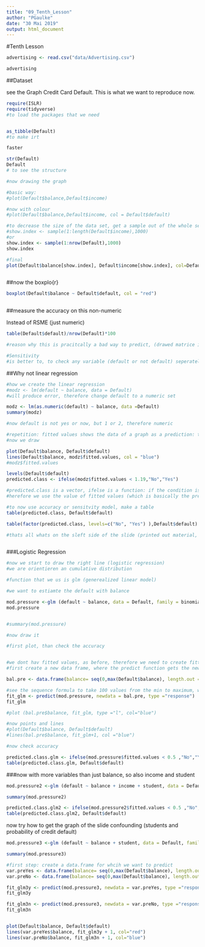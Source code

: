 ```yaml
---
title: "09_Tenth_Lesson"
author: "PGaulke"
date: "30 Mai 2019"
output: html_document
---
```


#Tenth Lesson


```r
advertising <- read.csv("data/Advertising.csv")

advertising

```

##Dataset


see the Graph Credit Card Default. This is what we want to reproduce now.

```r
require(ISLR)
require(tidyverse)
#to load the packages that we need


as_tibble(Default)
#to make irt

faster

str(Default)
Default
# to see the structure

```

```r
#now drawing the graph

#basic way:
#plot(Default$balance,Default$income)

#now with colour
#plot(Default$balance,Default$income, col = Default$default)

#to decrease the size of the data set, get a sample out of the whole set
#show.index <- sample(1:length(Default$income),1000)
#or
show.index <- sample(1:nrow(Default),1000)
show.index

#final
plot(Default$balance[show.index], Default$income[show.index], col=Default$default[show.index])



```


##now the boxplo{r}

```r
boxplot(Default$balance ~ Default$default, col = "red")



```

##measure the accuracy on this non-numeric

Instead of RSME (just numeric)


```r

table(Default$default)/nrow(Default)*100

#reason why this is pracitcally a bad way to predict, (drawed matrice in the paper that we received)

#Sensitivity
#is better to, to check any variable (default or not default) seperately (other wise, all "save" guesses will increase unrealisticly the accuracy result)

```

##Why not linear regression

```r
#how we create the linear regression
#modz <- lm(default ~ balance, data = Default)
#will produce error, therefore change default to a numeric set

modz <- lm(as.numeric(default) ~ balance, data =Default)
summary(modz)

#now default is not yes or now, but 1 or 2, therefore numeric

#repetition: fitted values shows the data of a graph as a prediction: the streight line which is created
#now we draw

plot(Default$balance, Default$default)
lines(Default$balance, modz$fitted.values, col = "blue")
#modz$fitted.values

```




```r
levels(Default$default)
predicted.class <- ifelse(modz$fitted.values < 1.19,"No","Yes")

#predicted.class is a vector, ifelse is a function: if the condition is met go for yes, if not, go for no
#herefore we use the value of fitted values (which is basically the predicted value)

#to now use accuracy or sensitvity model, make a table 
table(predicted.class, Default$default)

table(factor(predicted.class, levels=c("No", "Yes") ),Default$default)

#thats all whats on the sleft side of the slide (printed out material, linear versus logistic regression)



```
###Logistic Regression

```r
#now we start to draw the right line (logistic regression)
#we are orientieren an cumulative distribution

#function that we us is glm (generealized linear model)

#we want to estiamte the default with balance

mod.pressure <-glm (default ~ balance, data = Default, family = binomial)
mod.pressure


#summary(mod.pressure)

#now draw it

#first plot, than check the accuracy


#we dont hav fitted values, as before, therefore we need to create fitted values first
#first create a new data frame, where the predict function gets the new data to check the actual prediction

bal.pre <- data.frame(balance= seq(0,max(Default$balance), length.out = 100))

#see the sequence formula to take 100 values from the min to maximum, with regular distance to each other
fit_glm <- predict(mod.pressure, newdata = bal.pre, type ="response")
fit_glm

#plot (bal.pre$balance, fit_glm, type ="l", col="blue")

#now points and lines
#plot(Default$balance, Default$default)
#lines(bal.pre$balance, fit_glm+1, col ="blue")

#now check accuracy

predicted.class.glm <- ifelse(mod.pressure$fitted.values < 0.5 ,"No","Yes")
table(predicted.class.glm, Default$default)
```

###now with more variables than just balance, so also income and student
```r
mod.pressure2 <-glm (default ~ balance + income + student, data = Default, family = binomial)

summary(mod.pressure2)

predicted.class.glm2 <- ifelse(mod.pressure2$fitted.values < 0.5 ,"No","Yes")
table(predicted.class.glm2, Default$default)
```

now try how to get the graph of the slide confounding (students and probability of credit default)


```r
mod.pressure3 <-glm (default ~ balance + student, data = Default, family = binomial)

summary(mod.pressure3)

#first step: create a data.frame for whcih we want to predict
var.preYes <- data.frame(balance= seq(0,max(Default$balance), length.out = 100), student= "Yes")
var.preNo <- data.frame(balance= seq(0,max(Default$balance), length.out = 100), student= "No")

fit_glm3y <- predict(mod.pressure3, newdata = var.preYes, type ="response")
fit_glm3y

fit_glm3n <- predict(mod.pressure3, newdata = var.preNo, type ="response")
fit_glm3n


plot(Default$balance, Default$default)
lines(var.preYes$balance, fit_glm3y + 1, col="red")
lines(var.preNo$balance, fit_glm3n + 1, col="blue")


```